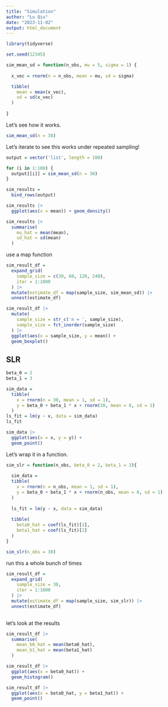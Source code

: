 ```yaml
---
title: "Simulation"
author: "Lu Qiu"
date: "2023-11-02"
output: html_document
---
```


```r
library(tidyverse)
```

```r
set.seed(12345)
```

```r
sim_mean_sd = function(n_obs, mu = 5, sigma = 1) {
  
  x_vec = rnorm(n = n_obs, mean = mu, sd = sigma)

  tibble(
    mean = mean(x_vec),
    sd = sd(x_vec)
  )
  
}
```

Let's see how it works.
```r
sim_mean_sd(n = 30)
```


Let's iterate to see this works under repeated sampling!
```r
output = vector('list', length = 100)

for (i in 1:100) {
  output[[i]] = sim_mean_sd(n = 30)
}

sim_results =
  bind_rows(output)

sim_results |>
  ggplot(aes(x = mean)) + geom_density()

sim_results |>
  summarise(
    mu_hat = mean(mean),
    sd_hat = sd(mean)
  )
```

use a map function

```r
sim_result_df =
  expand_grid(
    sample_size = c(30, 60, 120, 240),
    iter = 1:1000
  ) |>
  mutate(estimate_df = map(sample_size, sim_mean_sd)) |>
  unnest(estimate_df)

sim_result_df |>
  mutate(
    sample_size = str_c('n = ', sample_size),
    sample_size = fct_inorder(sample_size)
  ) |>
  ggplot(aes(x = sample_size, y = mean)) +
  geom_boxplot()
```


## SLR

```r
beta_0 = 2
beta_1 = 3

sim_data =
  tibble(
    x = rnorm(n = 30, mean = 1, sd = 1),
    y = beta_0 + beta_1 * x + rnorm(30, mean = 0, sd = 1)
  )
ls_fit = lm(y ~ x, data = sim_data)
ls_fit

sim_data |>
  ggplot(aes(x = x, y = y)) +
  geom_point()
```

Let's wrap it in a function.

```r
sim_slr = function(n_obs, beta_0 = 2, beta_1 = 3){
  
  sim_data =
  tibble(
    x = rnorm(n = n_obs, mean = 1, sd = 1),
    y = beta_0 + beta_1 * x + rnorm(n_obs, mean = 0, sd = 1)
  )
  
  ls_fit = lm(y ~ x, data = sim_data)
  
  tibble(
    beta0_hat = coef(ls_fit)[1],
    beta1_hat = coef(ls_fit)[2]
  )
}

sim_slr(n_obs = 30)


```

run this a whole bunch of times
```r
sim_result_df =
  expand_grid(
    sample_size = 30,
    iter = 1:1000
  ) |>
  mutate(estimate_df = map(sample_size, sim_slr)) |>
  unnest(estimate_df)
  
```

let's look at the results

```r
sim_result_df |>
  summarise(
    mean_b0_hat = mean(beta0_hat),
    mean_b1_hat = mean(beta1_hat)
  )

sim_result_df |>
  ggplot(aes(x = beta0_hat)) +
  geom_histogram()

sim_result_df |>
  ggplot(aes(x = beta0_hat, y = beta1_hat)) +
  geom_point()
```

